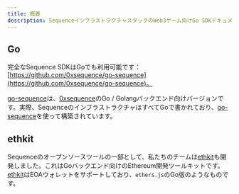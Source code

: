 ```yaml
---
title: 概要
description: SequenceインフラストラクチャスタックのWeb3ゲーム向けGo SDKドキュメントです。
---
```


## Go
完全なSequence SDKはGoでも利用可能です：[https://github.com/0xsequence/go-sequence](https://github.com/0xsequence/go-sequence)。

[go-sequence](https://github.com/0xsequence/go-sequence)は、[0xsequence](https://github.com/0xsequence/sequence.js)のGo / Golangバックエンド向けバージョンです。実際、SequenceのインフラストラクチャはすべてGoで書かれており、[go-sequence](https://github.com/0xsequence/go-sequence)を使って構築されています。

## ethkit
Sequenceのオープンソースツールの一部として、私たちのチームは[ethkit](https://github.com/0xsequence/ethkit)も開発しました。これはGoバックエンド向けのEthereum開発ツールキットです。[ethkit](https://github.com/0xsequence/ethkit)はEOAウォレットをサポートしており、`ethers.js`のGo版のようなものです。